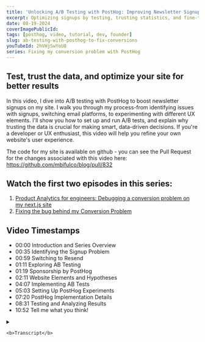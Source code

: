 ```yaml
---
title: 'Unlocking A/B Testing with PostHog: Improving Newsletter Signups'
excerpt: Optimizing signups by testing, trusting statistics, and fine-tuning UX using data from PostHog
date: 08-19-2024
coverImagePublicId:
tags: [posthog, video, tutorial, dev, founder]
slug: ab-testing-with-posthog-to-fix-conversions
youTubeId: 2hVHjSwYoU8
series: Fixing my conversion problem with PostHog
---
```


## Test, trust the data, and optimize your site for better results

In this video, I dive into A/B testing with PostHog to boost newsletter signups on my site. I walk you through my process-from identifying issues with signups, switching email platforms, to experimenting with different UX elements. I'll show you how to set up and run A/B tests, and explain why trusting the data is crucial for making smart, data-driven decisions. If you're a developer or UX enthusiast, this video will help you refine your own website's user experience.

The code for my site is available on github - you can see the Pull Request for the changes associated with this video here: https://github.com/mbifulco/blog/pull/832

## Watch the first two episodes in this series:

1. [Product Analytics for engineers: Debugging a conversion problem on my next.js site](https://mikebifulco.com/posts/debugging-a-conversion-problem-on-my-nextjs-site)
2. [Fixing the bug behind my Conversion Problem](https://mikebifulco.com/posts/fixing-my-conversion-problem)

## Video Timestamps

- 00:00 Introduction and Series Overview
- 00:35 Identifying the Signup Problem
- 00:59 Switching to Resend
- 01:11 Exploring AB Testing
- 01:19 Sponsorship by PostHog
- 02:11 Website Elements and Hypotheses
- 04:07 Implementing AB Tests
- 05:03 Setting Up PostHog Experiments
- 07:20 PostHog Implementation Details
- 08:31 Testing and Analyzing Results
- 10:52 Tell me what you think!

<details>

  <summary>

    <b>Transcript</b>

  </summary>

[00:00:00] **Mike Bifulco:** Hello, and welcome back to tiny improvements. My name is Mike And since we last talked, I've been working on a problem on my website. This is the third video in a series that I'm doing on trying to get people, to sign up for my newsletter.

[00:00:11] If you're new here, I read a weekly newsletter called tiny improvements.

[00:00:13] That is meant for product developers, startup founders, indie hackers, people who are interested in building products. Where I share the things that I've learned, building products that companies like Google and Stripe and Microsoft, and more recently building a venture capital backed startup I'm co-founder of a company called Craftwork. We went through Y Combinator last summer. And so this is my way of giving back. I'm trying to give away the things that I know for free, because I've been really lucky in my career.

[00:00:34] And I want you to be as lucky as I have been. So since you're here, let's talk about where we've been in the first video. I discovered that I had a problem with signups and people weren't subscribing. I was using convert kit for my newsletter at the time and was having some sort of mystery problem with signups.

[00:00:47] So I added a bunch of telemetry to show me when signups were happening and to try and detect failures from that experience, I found that. I was getting some mystery failures with convert kit in my implementation of my newsletter signup form. And that's [00:01:00] what led me to what I did in the second video, which is where I replaced convert kit with Resend.

[00:01:03] So now I use Resend email platform for both sending my newsletters and getting people to sign up for my mailing list. That's been really nice so far. In this video I'm exploring the next thing I wanted to get into, which is AB testing stuff on my site.

[00:01:16] So let's take a look at that and see what that actually means in practice.

## Sponsored by Posthog

[00:01:19] **Mike Bifulco:** Hey, all this video series is sponsored by PostHog. After seeing my first video, they reached out about a sponsorship, which is really cool.

[00:01:25] And frankly, I'm flattered to see it. I was planning on making these videos either way and that's because I really enjoy PostHog. I also really enjoy building products and seeing things improve over time. . I wouldn't take a sponsorship from something that I don't believe in and don't use, I hope you're enjoying this series and I hope you're learning something.

[00:01:39] If you're really into it, it might also be worth giving. PostHog a shot. One of my favorite things about the platform is that they're free tiers, unbelievably generous. You can get a whole lot out of PostHog for free before paying anything to decide if it's worth it for you.

[00:01:50] There's also a self host option. If you want to go that route and PostHog also has a ton of open source software, which means you can have influence over the product itself.

[00:01:58] I think that's really amazing. And the team has been [00:02:00] super responsive so far. So if you want to check it out, go to PostHog dot com slash Mike Bifulco. There'll be a link in the description. It will let them know I sent you and it means a lot to me.

[00:02:09] Thanks so much. I hope you enjoy the rest of the video.

[00:02:11] Okay, this is my site and this is one of the things that I'm interested in testing to see if I can make a difference in the amount of people signing up.

[00:02:17] When you visit my site, read one of my newsletters or any of the articles on my site. There's a bunch of things that are made available at the top of the pages, a cover image and a title things you're probably used to seeing, I have this nice dynamic. Table of contents, which is really helpful I also record audio versions of some posts, which is why we see this podcast embedded here. if we scroll through the post, when you get towards the end of it, a couple of things happen.

[00:02:36] This pop-up, that just flew in from the left is a thing called polite pop. This is where the first call to action typically comes for someone to subscribe to my newsletter. I've got a couple of hypotheses on how we can do better here. What I want to do is test the copy.

[00:02:48] That's rendered here to see if there's maybe a different treatment, that we can show. To people to get them more compelled to sign up. I might also choose to remove this. It kind of is just an ag and I think people are really well-trained to just dismiss pop-ups and [00:03:00] try and get them out of their face.

[00:03:01] And it's a little bit of a rude experience while you're on a site. I see loads of people coming to my site and clicking this. No thanks button. I've got tons of telemetry on that. That may not be long for this world.

[00:03:09] The other thing that I see, and I think this is worth testing straight away is at the bottom of each post.

[00:03:14] I have this giant banner, which is this big striking thing that says ship products that matter. And I really like this. This is something I workshopped for awhile, trying to come up with a slogan or phrase, something that was sort of attention grabbing. That's supposed to give people a reason to sign up.

[00:03:28] However, I think what I've done here is I built something that is so different from everything else. That's that seen on my site that. By the time you get down here, as you scroll down and you get this great big dark banner that appears, it's pretty obvious that the article is over and then I'm not giving you any more value here. And so what I want to test is if I can replace this with something that's a little more subtle.

[00:03:47] So maybe not a giant banner like this, but something that says, Hey, I write this cool newsletter. I think you might like it. Please subscribe. And maybe Tiki into people's psychology a little bit to keep them reading on the page. watching back some replays of people visiting the site. [00:04:00] It's pretty common to see someone get to about here and go away.

[00:04:02] And if they leave before they get down here, I've lost. So. we're going to try a couple of things here and that's. Where AB testing comes in.

## A-B Testing in PostHog

[00:04:08] an AB test is exactly what it sounds like. I have version a version B and sometimes C D E F a number of different versions of one bit of user experience that I want to test against each other to see how they perform. The idea here is to see that if I do this versus that is one going to get me more people signing up for my newsletter or not.

[00:04:24] **Mike Bifulco:** And we can kind of test some hypothesis from there. Now there's some really important statistics involved in how this works. What I really like is that when you collect data, the math will tell a story. And if you're willing to trust the math and listen to what the statistics say, you can probably make a good data driven decision to move yourself from doing well, to doing better and incremental change over time will do really well.

[00:04:46] But you have to be comfortable with trusting what the statistics say. And let me be the first to tell you that there's a lot to learn about that, and it can be really counter-intuitive. I am far from a statistics expert. I have learned a lot of mathematics in my life.

[00:04:57] You have to learn to trust the statistics. [00:05:00] And so that's what we're going to try to do here. Let me get off my high horse. Let's talk about this. So this is my first experiment is called newsletter banner treatments. So you give it a name, which is a human readable thing, and then our feature flag key.

[00:05:10] So this is the key that we'll use programmatically to make decisions based on this experiment. So I gave it newsletter banner treatments as the key. The description here again is a human readable thing. It's meant for me when I go review these later on to see what this experiment was all about.

[00:05:23] So I may fill this in with more detail, but the idea is I want to test different UX presentations of the newsletter banner that appears at the bottom of articles. To see which one performs best.

[00:05:32] By default PostHog will give you a control, which is the fallback value. So the control is meant to be in scientific method speak.

[00:05:39] That means the thing that we know how it performs and the baseline for the experience right now, that's that big dark banner that I show on my site that I was just showing you that people sort of. Seem to scatter away from. I'm running two tests against that in this case. So I'm going to test a simple implementation and a hero implementation. Those are bits of UI that I've built alternatives for.

[00:05:58] And I'll show you what they look like. [00:06:00] So if I come through and I hit, continue on this experiment, we'll see that PostHog does a little bit of thinking. And it goes to do some give me some numbers on roughly what this would look like. And what I want to check is my newsletter subscribed event.

[00:06:11] So I'm hoping to see more of these newsletter subscribed things happening. With one variant of this versus the other, they'll probably all perform slightly differently. We're going to pick the one that wins out of the three. So. I've picked the event that I want to use. If I go to the next page here, what I get is the goal for the experiment.

[00:06:28] So this now shows me everything in one view. What it's saying at the very top is this is a draft. I haven't actually started it yet. By results are not significant, meaning I haven't collected enough data to make a decision. And the feature flags name is here.

[00:06:39] Down here, we get implementation details from PostHog, which is literally code snippets that you can use in your application. So you can switch through these and see what they look like.

[00:06:47] There's react native there's no, there's Ruby, all kinds of stuff in here. What's really cool is they show you exactly how to do this. So you load the feature flag using the feature flags name. If you have a user ID, like an email address, if someone's logged in, you can pass that [00:07:00] into, they always get a consistent experience per user. And then you make a decision based on what comes back. So the feature flag will say for this person render a simple one. It might come back and say for this person render a hero one and you do different things based on that. So what I'll do is I'll hit launch on this thing, It'll sort of thing for a second and go live and I'll, show you what the implementation looks like, next.

[00:07:20] Okay, implementation time. So I'm using post hogs library called PostHog JS.

[00:07:26] Thanks sports, some really nice react components, which I'm using in this implementation here. So this experiment name, newsletter, banner treatments is what we just saw on the site. These are the three different experiment variants.

[00:07:35] So these are the things that the experiment will tell me to render for different users. And we'll collect data on that. And I'm using a thing called PostHog feature, which is a react component exported by post hog, which takes in the name of the flag. As well as the part of the experiment to match.

[00:07:50] So what this is saying is we're going to do this with the newsletter experiment. So if it comes back and says control, we're going to render this thing, the fancy component, which is the newsletter banner that's currently shown on [00:08:00] the site with the dark background.

[00:08:01] I've created two other variants. The simple one here is based on a fairly standard tailwind component library. And this one called hero is one that I was using on other pages on my site, but wasn't consistently showing on the bottom of articles.

[00:08:13] now I'm taking all three of these things. And for about a third of users, I'll show each one of these and we'll track. How many of them convert to newsletter subscriptions over the next. Week or so, and we'll see what comes back.

[00:08:23] Next thing to see is what this looks like in the browser, because PostHog also provides some tools for you to be able to poke around with these and make sure it works well before you roll it out to your users.

## PostHog's A-B Testing tools in the browser

[00:08:31] **Mike Bifulco:** All right back here on post-talk and here's what I want to show you.

[00:08:35] from any page on PostHog, you can get to this handy thing called toolbar. If I click into this, this gives me the ability to launch a PostHog specific toolbar within the context of my site. So it doesn't really fancy injection of content. And it renders PostHog using what I believe is a Chrome extension.

[00:08:50] And so if I click on this, it's going to load my local host, which I've told is where I'm running my site. This is what the tool bar looks like.

[00:08:55] Typically you'll see it. Like this, when it first comes up and we're really interested in this [00:09:00] feature flags. Functionality here. So there's a bunch of things here. You can do actions and heat maps and all kinds of stuff like that. But let's take a look at feature flags first. I'm going to navigate to one of my newsletters, the most recent one, we were just checking this out and I'm going to scroll to the bottom and I'm going to go to this feature flags thing here and already something looks different, This is not the banner that was showing before. And this is a sign that my experiment is working. you can see here, I can manually override the experiments that I'm seeing personally in development.

[00:09:25] And as I toggle through these, I get three different presentations. this one might look familiar. This is the hero one I had before. This is the simple implementation that I wanted to take a look at. And then here's the control implementation. the important thing to test here is we're trying to test things that could produce the same output against each other. When users come to this page, I want to make sure they can submit this form and get the output that I want from each of them, which is that newsletter subscribed event.

[00:09:46] So from this control one, This is a newsletter subscription form. First name and email address is exactly what we want to see the simple form, same thing. First name, email address, and then the hero form. Once again, first name and email address. So. [00:10:00] All the primitives are here. I have three different variants of this thing.

[00:10:03] The next thing to do is to set this live and just record some traffic for awhile. there are some statistical minimums. We have to get a certain amount of users interacting with each one of these, to be able to say whether it worked or not. And the next part is just waiting. So we're going to spin this up on PostHog.

[00:10:17] We're going to collect some data over the next week or two, however long it takes, and then we'll start to make some decisions based on that and go into the next step from there.

[00:10:23] So that's all there is to it. It's a little bit of implementation. It's a little bit of work to set up the three different variants, but now I need to trust the statistics. I need to listen to what comes back from post-hoc as the experiment runs. And tweak my site design based on the data that comes back. My guess is it'll probably take about two weeks for this to come back with meaningful results. But lucky for me, I can run a couple of experiments in parallel, as long as the two different experiments don't interfere with each other. I can probably still draw a valid conclusion from it. So over the next week or so I'll watch this and I'll see what happens.

## What do you think?

[00:10:52] **Mike Bifulco:** If you've been hanging on for the whole series so far, I'm really curious what you think of this.

[00:10:55] Is this something you would find useful for your site? Do you have an idea of experiments you'd like to run? Do you have [00:11:00] questions about this stuff?

[00:11:01] I spent a bunch of my career working in design and user experience. So this sort of thing is a process that I really enjoy, but I can understand that it might be frustrating too, especially if you just want to get to results.

[00:11:10] If you have questions for me, feel free to drop them in the comments. . Your ideas are always welcome here. There's no criticism too big or too small. I'd love to hear what you're thinking. Thanks so much. My name is Mike bi-fold co this is tiny improvements and we'll catch up for the next one.

</details>
